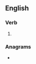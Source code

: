 ==English==

===Verb===
{{head|en|verb form}}

# {{en-past of|reconsign}}

===Anagrams===
* {{anagrams|en|decensoring|reencodings}}